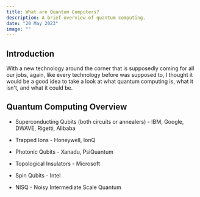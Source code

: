 ```yaml
---
title: What are Quantum Computers?
description: A brief overview of quantum computing.
date: "20 May 2023"
image: ""
---
```



## Introduction
With a new technology around the corner that is supposedly coming for all our jobs, again, like every
technology before was supposed to, I thought it would be a good idea to take a look at what quantum
computing is, what it isn't, and what it could be.


## Quantum Computing Overview

<!-- types of computers -->
- Superconducting Qubits (both circuits or annealers) - IBM, Google, DWAVE, Rigetti, Alibaba
- Trapped Ions - Honeywell, IonQ
- Photonic Qubits - Xanadu, PsiQuantum
- Topological Insulators - Microsoft
- Spin Qubits - Intel


- NISQ - Noisy Intermediate Scale Quantum